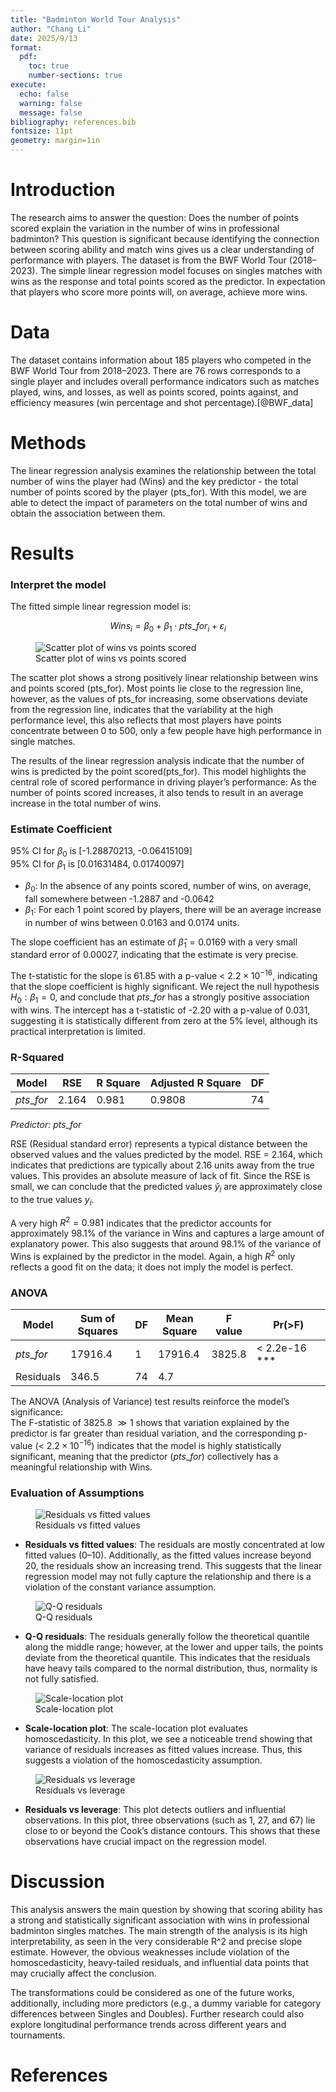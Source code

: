 ```yaml
---
title: "Badminton World Tour Analysis"
author: "Chang Li"
date: 2025/9/13
format:
  pdf:
    toc: true
    number-sections: true
execute:
  echo: false
  warning: false
  message: false
bibliography: references.bib   
fontsize: 11pt
geometry: margin=1in
---
```


\newpage

# Introduction {#sec-intro}

The research aims to answer the question: Does the number of points scored explain the variation in the number of wins in professional badminton? This question is significant because identifying the connection between scoring ability and match wins gives us a clear understanding of performance with players. The dataset is from the BWF World Tour (2018–2023). The simple linear regression model focuses on singles matches with wins as the response and total points scored as the predictor. In expectation that players who score more points will, on average, achieve more wins.

# Data {#sec-data}

The dataset contains information about 185 players who competed in the BWF World Tour from 2018–2023. There are 76 rows corresponds to a single player and includes overall performance indicators such as matches played, wins, and losses, as well as points scored, points against, and efficiency measures (win percentage and shot percentage).[@BWF_data]

# Methods {#sec-methods}

The linear regression analysis examines the relationship between the total number of wins the player had (Wins) and the key predictor - the total number of points scored by the player (pts_for). With this model, we are able to detect the impact of parameters on the total number of wins and obtain the association between them.

# Results {#sec-results}

### Interpret the model

The fitted simple linear regression model is:

$$
Wins_i = \beta_0 + \beta_1 \cdot pts\_for_i + \varepsilon_i
$$

![Scatter plot of wins vs points scored](pictures/scattor_plot.png){fig-align="center"}

The scatter plot shows a strong positively linear relationship between wins and points scored (pts_for). Most points lie close to the regression line, however, as the values of pts_for increasing, some observations deviate from the regression line, indicates that the variability at the high performance level, this also reflects that most players have points concentrate between 0 to 500, only a few people have high performance in single matches.

The results of the linear regression analysis indicate that the number of wins is predicted by the point scored(pts_for). This model highlights the central role of scored performance in driving player's performance: As the number of points scored increases, it also tends to result in an average increase in the total number of wins.

### Estimate Coefficient

95% CI for $\beta_0$ is \[-1.28870213, -0.06415109\]\
95% CI for $\beta_1$ is \[0.01631484, 0.01740097\]

-   $\beta_0$: In the absence of any points scored, number of wins, on average, fall somewhere between -1.2887 and -0.0642\
-   $\beta_1$: For each 1 point scored by players, there will be an average increase in number of wins between 0.0163 and 0.0174 units.

The slope coefficient has an estimate of $\hat{\beta}_1 = 0.0169$ with a very small standard error of 0.00027, indicating that the estimate is very precise.

The t-statistic for the slope is 61.85 with a p-value \< $2.2 \times 10^{-16}$, indicating that the slope coefficient is highly significant. We reject the null hypothesis $H_0: \beta_1 = 0$, and conclude that $pts\_for$ has a strongly positive association with wins. The intercept has a t-statistic of -2.20 with a p-value of 0.031, suggesting it is statistically different from zero at the 5% level, although its practical interpretation is limited.

### R-Squared

| Model      | RSE   | R Square | Adjusted R Square | DF  |
|------------|-------|----------|-------------------|-----|
| $pts\_for$ | 2.164 | 0.981    | 0.9808            | 74  |

*Predictor:* $pts\_for$

RSE (Residual standard error) represents a typical distance between the observed values and the values predicted by the model. RSE = 2.164, which indicates that predictions are typically about 2.16 units away from the true values. This provides an absolute measure of lack of fit. Since the RSE is small, we can conclude that the predicted values $\hat{y}_i$ are approximately close to the true values $y_i$.

A very high $R^2 = 0.981$ indicates that the predictor accounts for approximately 98.1% of the variance in Wins and captures a large amount of explanatory power. This also suggests that around 98.1% of the variance of Wins is explained by the predictor in the model. Again, a high $R^2$ only reflects a good fit on the data; it does not imply the model is perfect.

### ANOVA

| Model      | Sum of Squares | DF  | Mean Square | F value | Pr(\>F)           |
|------------|----------------|-----|-------------|---------|-------------------|
| $pts\_for$ | 17916.4        | 1   | 17916.4     | 3825.8  | \< 2.2e-16 \*\*\* |
| Residuals  | 346.5          | 74  | 4.7         |         |                   |

The ANOVA (Analysis of Variance) test results reinforce the model's significance:\
The F-statistic of 3825.8 $\gg 1$ shows that variation explained by the predictor is far greater than residual variation, and the corresponding p-value (\< $2.2 \times 10^{-16}$) indicates that the model is highly statistically significant, meaning that the predictor ($pts\_for$) collectively has a meaningful relationship with Wins.

### Evaluation of Assumptions

![Residuals vs fitted values](pictures/res_vs_fit.png){fig-align="center"}

-   **Residuals vs fitted values**: The residuals are mostly concentrated at low fitted values (0–10). Additionally, as the fitted values increase beyond 20, the residuals show an increasing trend. This suggests that the linear regression model may not fully capture the relationship and there is a violation of the constant variance assumption.\

![Q-Q residuals](pictures/QQ.png){fig-align="center"}

-   **Q-Q residuals**: The residuals generally follow the theoretical quantile along the middle range; however, at the lower and upper tails, the points deviate from the theoretical quantile. This indicates that the residuals have heavy tails compared to the normal distribution, thus, normality is not fully satisfied.\

![Scale-location plot](pictures/scale_location.png){fig-align="center"}

-   **Scale-location plot**: The scale-location plot evaluates homoscedasticity. In this plot, we see a noticeable trend showing that variance of residuals increases as fitted values increase. Thus, this suggests a violation of the homoscedasticity assumption.\

![Residuals vs leverage](pictures/res_vs_leverage.png){fig-align="center"}

-   **Residuals vs leverage**: This plot detects outliers and influential observations. In this plot, three observations (such as 1, 27, and 67) lie close to or beyond the Cook’s distance contours. This shows that these observations have crucial impact on the regression model.

# Discussion {#sec-discussion}

This analysis answers the main question by showing that scoring ability has a strong and statistically significant association with wins in professional badminton singles matches. The main strength of the analysis is its high interpretability, as seen in the very considerable R\^2 and precise slope estimate. However, the obvious weaknesses include violation of the homoscedasticity, heavy-tailed residuals, and influential data points that may crucially affect the conclusion.

The transformations could be considered as one of the future works, additionally, including more predictors (e.g., a dummy variable for category differences between Singles and Doubles). Further research could also explore longitudinal performance trends across different years and tournaments.

# References

